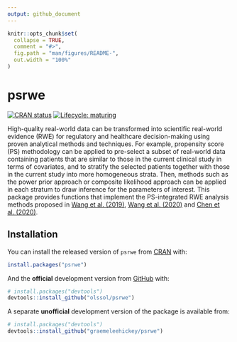 ```yaml
---
output: github_document
---
```


<!-- README.md is generated from README.Rmd. Please edit that file -->

```r
knitr::opts_chunk$set(
  collapse = TRUE,
  comment = "#>",
  fig.path = "man/figures/README-",
  out.width = "100%"
)
```

# psrwe

<!-- badges: start -->
[![CRAN status](https://www.r-pkg.org/badges/version/psrwe)](https://CRAN.R-project.org/package=psrwe)
[![Lifecycle: maturing](https://img.shields.io/badge/lifecycle-maturing-blue.svg)](https://www.tidyverse.org/lifecycle/#maturing)
<!-- badges: end -->

High-quality real-world data can be transformed into scientific real-world
evidence (RWE) for regulatory and healthcare decision-making using proven
analytical methods and techniques. For example, propensity score (PS)
methodology can be applied to pre-select a subset of real-world data containing
patients that are similar to those in the current clinical study in terms of
covariates, and to stratify the selected patients together with those in the
current study into more homogeneous strata. Then, methods such as the power
prior approach or composite likelihood approach can be applied in each stratum
to draw inference for the parameters of interest. This package provides
functions that implement the PS-integrated RWE analysis methods proposed in
[Wang et al. (2019)](https://doi.org/10.1080/10543406.2019.1657133),
[Wang et al. (2020)](https://doi.org/10.1080/10543406.2019.1684309) and
[Chen et al. (2020)](https://doi.org/10.1080/10543406.2020.1730877).
    
## Installation

You can install the released version of `psrwe` from [CRAN](https://CRAN.R-project.org) with:

``` r
install.packages("psrwe")
```

And the **official** development version from [GitHub](https://github.com/) with:

``` r
# install.packages("devtools")
devtools::install_github("olssol/psrwe")
```

A separate **unofficial** development version of the package is available from:

``` r
# install.packages("devtools")
devtools::install_github("graemeleehickey/psrwe")
```
